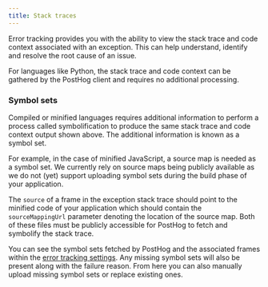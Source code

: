 ```yaml
---
title: Stack traces
---
```



<BetaFeedbackBanner />

Error tracking provides you with the ability to view the stack trace and code context associated with an exception. This can help understand, identify and resolve the root cause of an issue.

For languages like Python, the stack trace and code context can be gathered by the PostHog client and requires no additional processing.

<ProductScreenshot
    imageLight="https://res.cloudinary.com/dmukukwp6/image/upload/Screenshot_2025_01_30_at_09_48_09_63dd3c5241.png"
    imageDark="https://res.cloudinary.com/dmukukwp6/image/upload/Screenshot_2025_01_30_at_09_48_39_1030eea240.png"
    alt="Stack traces example"
    classes="rounded"
/>

### Symbol sets

Compiled or minified languages requires additional information to perform a process called symbolification to produce the same stack trace and code context output shown above. The additional information is known as a symbol set.

For example, in the case of minified JavaScript, a source map is needed as a symbol set. We currently rely on source maps being publicly available as we do not (yet) support uploading symbol sets during the build phase of your application.

The `source` of a frame in the exception stack trace should point to the minified code of your application which should contain the `sourceMappingUrl` parameter denoting the location of the source map. Both of these files must be publicly accessible for PostHog to fetch and symbolify the stack trace.

You can see the symbol sets fetched by PostHog and the associated frames within the [error tracking settings](https://us.posthog.com/settings/project-error-tracking#error-tracking-symbol-sets). Any missing symbol sets will also be present along with the failure reason. From here you can also manually upload missing symbol sets or replace existing ones.

<ProductScreenshot
    imageLight="https://res.cloudinary.com/dmukukwp6/image/upload/Screenshot_2025_01_29_at_21_24_09_7b244773eb.png"
    imageDark="https://res.cloudinary.com/dmukukwp6/image/upload/Screenshot_2025_01_29_at_21_24_27_d8ab1b154b.png"
    alt="Symbol set examples"
    classes="rounded"
/>
